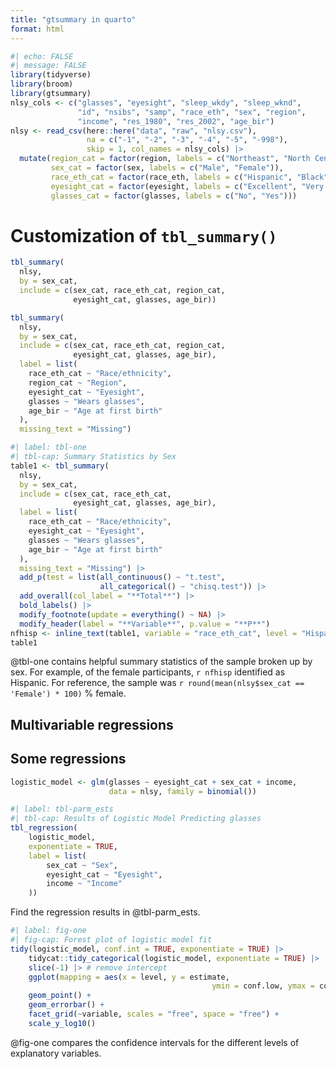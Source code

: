 ```yaml
---
title: "gtsummary in quarto"
format: html
---
```


```r
#| echo: FALSE
#| message: FALSE
library(tidyverse)
library(broom)
library(gtsummary)
nlsy_cols <- c("glasses", "eyesight", "sleep_wkdy", "sleep_wknd", 
               "id", "nsibs", "samp", "race_eth", "sex", "region", 
               "income", "res_1980", "res_2002", "age_bir")
nlsy <- read_csv(here::here("data", "raw", "nlsy.csv"), 
                 na = c("-1", "-2", "-3", "-4", "-5", "-998"),
                 skip = 1, col_names = nlsy_cols) |> 
  mutate(region_cat = factor(region, labels = c("Northeast", "North Central", "South", "West")),
         sex_cat = factor(sex, labels = c("Male", "Female")),
         race_eth_cat = factor(race_eth, labels = c("Hispanic", "Black", "Non-Black, Non-Hispanic")),
         eyesight_cat = factor(eyesight, labels = c("Excellent", "Very good", "Good", "Fair", "Poor")),
         glasses_cat = factor(glasses, labels = c("No", "Yes"))) 
```

# Customization of `tbl_summary()`

```r
tbl_summary(
  nlsy,
  by = sex_cat,
  include = c(sex_cat, race_eth_cat, region_cat,
              eyesight_cat, glasses, age_bir))
```

```r
tbl_summary(
  nlsy,
  by = sex_cat,
  include = c(sex_cat, race_eth_cat, region_cat,
              eyesight_cat, glasses, age_bir),
  label = list(
    race_eth_cat ~ "Race/ethnicity",
    region_cat ~ "Region",
    eyesight_cat ~ "Eyesight",
    glasses ~ "Wears glasses",
    age_bir ~ "Age at first birth"
  ),
  missing_text = "Missing")
```

```r
#| label: tbl-one
#| tbl-cap: Summary Statistics by Sex
table1 <- tbl_summary(
  nlsy,
  by = sex_cat,
  include = c(sex_cat, race_eth_cat,
              eyesight_cat, glasses, age_bir),
  label = list(
    race_eth_cat ~ "Race/ethnicity",
    eyesight_cat ~ "Eyesight",
    glasses ~ "Wears glasses",
    age_bir ~ "Age at first birth"
  ),
  missing_text = "Missing") |> 
  add_p(test = list(all_continuous() ~ "t.test", 
                    all_categorical() ~ "chisq.test")) |> 
  add_overall(col_label = "**Total**") |> 
  bold_labels() |> 
  modify_footnote(update = everything() ~ NA) |> 
  modify_header(label = "**Variable**", p.value = "**P**")
nfhisp <- inline_text(table1, variable = "race_eth_cat", level = "Hispanic", column = "Female")
table1
```

@tbl-one contains helpful summary statistics of the sample broken up by sex. For example, of the female participants, `r nfhisp` identified as Hispanic. For reference, the sample was `r round(mean(nlsy$sex_cat == 'Female') * 100)` % female.

<!-- # Univariate regression -->

<!-- ```{r} -->
<!-- tbl_uvregression( -->
<!--   nlsy,  -->
<!--   y = income, -->
<!--   include = c(sex_cat, race_eth_cat, -->
<!--               eyesight_cat, income, age_bir), -->
<!--   method = lm) -->
<!-- ``` -->

<!-- ```{r} -->
<!-- tbl_uvregression( -->
<!--   nlsy,  -->
<!--   y = glasses, -->
<!--   include = c(sex_cat, race_eth_cat, -->
<!--               eyesight_cat, glasses, age_bir), -->
<!--   method = glm, -->
<!--   method.args = list(family = binomial()), -->
<!--   exponentiate = TRUE) -->
<!-- ``` -->

## Multivariable regressions

## Some regressions

<!-- # ```{r} -->
<!-- # linear_model <- lm(income ~ sex_cat + age_bir + race_eth_cat, -->
<!-- #                    data = nlsy) -->
<!-- # ``` -->
<!-- #  -->
<!-- # ```{r} -->
<!-- # linear_model_int <- lm(income ~ sex_cat*age_bir + race_eth_cat, -->
<!-- #                    data = nlsy) -->
<!-- # ``` -->

```r
logistic_model <- glm(glasses ~ eyesight_cat + sex_cat + income,
                      data = nlsy, family = binomial())
```


```r
#| label: tbl-parm_ests
#| tbl-cap: Results of Logistic Model Predicting glasses
tbl_regression(
	logistic_model,
	exponentiate = TRUE,
	label = list(
		sex_cat ~ "Sex",
		eyesight_cat ~ "Eyesight",
		income ~ "Income"
	))
```

Find the regression results in @tbl-parm_ests.

```r
#| label: fig-one
#| fig-cap: Forest plot of logistic model fit
tidy(logistic_model, conf.int = TRUE, exponentiate = TRUE) |>
	tidycat::tidy_categorical(logistic_model, exponentiate = TRUE) |>
	slice(-1) |> # remove intercept
	ggplot(mapping = aes(x = level, y = estimate,
											 ymin = conf.low, ymax = conf.high)) +
	geom_point() +
	geom_errorbar() +
	facet_grid(~variable, scales = "free", space = "free") +
	scale_y_log10()

```

@fig-one compares the confidence intervals for the different levels of explanatory variables.
<!-- ## Tables -->

<!-- ```{r} -->
<!-- tbl_regression( -->
<!--   linear_model,  -->
<!--   intercept = TRUE, -->
<!--   label = list( -->
<!--     sex_cat ~ "Sex", -->
<!--     race_eth_cat ~ "Race/ethnicity", -->
<!--     age_bir ~ "Age at first birth" -->
<!--   )) -->
<!-- ``` -->

<!-- ```{r} -->
<!-- tbl_regression( -->
<!--   logistic_model,  -->
<!--   exponentiate = TRUE, -->
<!--   label = list( -->
<!--     sex_cat ~ "Sex", -->
<!--     eyesight_cat ~ "Eyesight", -->
<!--     income ~ "Income" -->
<!--   )) -->
<!-- ``` -->

<!-- ```{r} -->
<!-- tbl_no_int <- tbl_regression( -->
<!--   linear_model,  -->
<!--   intercept = TRUE, -->
<!--   label = list( -->
<!--     sex_cat ~ "Sex", -->
<!--     race_eth_cat ~ "Race/ethnicity", -->
<!--     age_bir ~ "Age at first birth" -->
<!--   )) -->

<!-- tbl_int <- tbl_regression( -->
<!--   linear_model_int,  -->
<!--   intercept = TRUE, -->
<!--   label = list( -->
<!--     sex_cat ~ "Sex", -->
<!--     race_eth_cat ~ "Race/ethnicity", -->
<!--     age_bir ~ "Age at first birth", -->
<!--     `sex_cat:age_bir` ~ "Sex/age interaction" -->
<!--   )) -->
<!-- ``` -->

<!-- ```{r} -->
<!-- tbl_merge(list(tbl_no_int, tbl_int),  -->
<!--           tab_spanner = c("**Model 1**", "**Model 2**")) -->
<!-- ``` -->
